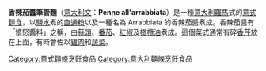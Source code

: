 '''香辣茄醬筆管麵'''（[[意大利文|意大利文]]：'''Penne all'arrabbiata'''）是一種[[意大利|意大利]][[羅馬|羅馬]]式的[[意式麵食|意式麵食]]，以[[鹽水|鹽水]]煮的[[水管麵|直通粉]]以及一種名為 Arrabbiata 的香辣茄醬煮成。香辣茄醬有「憤怒醬料」之稱，由[[蒜頭|蒜頭]]、[[番茄|番茄]]、[[紅椒|紅椒]]及[[橄欖油|橄欖油]]煮成。這個菜式通常有碎[[香芹|香芹]]放在上面，有時會佐以[[雞肉|雞肉]]和[[蔬菜|蔬菜]]{{cn}}。

{{food-stub}}

[[Category:意式麵條烹飪食品|Category:意式麵條烹飪食品]]
[[Category:意大利麵條烹飪食品|Category:意大利麵條烹飪食品]]
